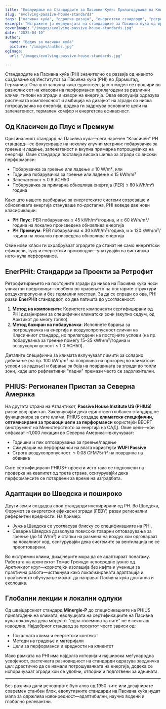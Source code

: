 ```yaml
---
title: "Еволуирање на Стандардите за Пасивни Куќи: Прилагодување на Климатот и Контекстот"
slug: "evolving-passive-house-standards"
tags: ["пасивна куќа", "одржлив дизајн", "енергетски стандарди", "ретрофити"]
excerpt: "Истражете ја еволуцијата на стандардите за Пасивна куќа од оригиналниот 'Класичен' модел до климатски специфични сертификати како PHIUS и EnerPHit, што одразува растечка потреба за флексибилност и глобална применливост."
coverImage: "/images/evolving-passive-house-standards.jpg"
date: "2025-04-10"
author:
  name: "Водич за пасивна куќа"
  picture: "/images/author.jpg"
ogImage:
  url: "/images/evolving-passive-house-standards.jpg"

---
```

Стандардите на Пасивна куќа (PH) значително се развија од нивното создавање од Институтот за Пасивна куќа (PHI) во Дармштад, Германија. Она што започна како единствен, јасен модел се прошири во разнолик сет на класови на перформанси прилагодени за различни клими, типови на згради и извори на енергија. Оваа еволуција одразува растечката комплексност и амбиција на дизајнот на згради со ниска потрошувачка на енергија, додека ги задржува основните цели на запечатеност, термален комфор и енергетска ефикасност.

## Од Класичен до Плус и Премиум

Оригиналниот стандард на Пасивна куќа—сега наречен "Класичен" PH стандард—се фокусираше на неколку клучни метрики: побарувачка за греење и ладење, запечатеност и вкупна примарна потрошувачка на енергија. Овие стандарди поставија висока шипка за згради со високи перформанси:

- Побарувачка за греење или ладење ≤ 10 W/m², или
- Годишна побарувачка за греење или ладење ≤ 15 kWh/m²
- Запечатеност ≤ 0.6 ACH50
- Побарувачка за примарна обновлива енергија (PER) ≤ 60 kWh/m²/година

Како што нашето разбирање за енергетските системи созреваше и обновливата енергија стануваше по-достапна, PHI воведе две нови класификации:

- **PH Плус**: PER побарувачка ≤ 45 kWh/m²/година, и ≥ 60 kWh/m²/година на локално произведена обновлива енергија
- **PH Премиум**: PER побарувачка ≤ 30 kWh/m²/година, и ≥ 120 kWh/m²/година на локално произведена обновлива енергија

Овие нови класи ги охрабруваат зградите да станат не само енергетски ефикасни, туку и енергетски производни—упатувајќи на вистинска нето-нула перформанса.
## EnerPHit: Стандарди за Проекти за Ретрофит

Ретрофитирањето на постојните згради до нивоа на Пасивна куќа носи уникатни предизвици—особено во правењето на постарите структури воздухопропусни и без термални мостови. За да се справи со ова, PHI разви **EnerPHit** стандардот, со два патишта до усогласеност:

1. **Метод на компоненти**: Користете компоненти сертифицирани од PHI дизајнирани за специфични климатски зони (вкупно седум, од Арктикот до многу топло).
2. **Метод базиран на побарувачка**: Исполнете барања за потрошувачка на енергија и воздухопропусност слични на Класичниот стандард, но прилагодени на постојните услови (на пр. побарувачка за греење помеѓу 15–35 kWh/m²/година и воздухопропусност ≤ 1.0 ACH50).

Деталите специфични за климата вклучуваат лимити за соларно добивање (на пр. 100 kWh/m² на површина на прозорец во климатски услови за ладење) и барања за боја на површината за згради во топли зони, каде што рефлективни "ладни" премази често се задолжителни.

## PHIUS: Регионален Пристап за Северна Америка

На другата страна на Атлантикот, **Passive House Institute US (PHIUS)** разви свој пристап. Заклучувајќи дека единствен глобален стандард не функционира за сите клими, PHIUS создаде **климатски специфични, оптимизирани за трошоци цели за перформанси** користејќи BEOPT (инструмент на Министерството за енергија на САД). Овие цели—кои опфаќаат ~1,000 локации во Северна Америка—вклучуваат:

- Годишни и пик оптоварувања за греење/ладење
- Симулации на перформанси на влага користејќи **WUFI Passive**
- Строга воздухопропусност: ≤ 0.08 CFM75/ft² на површина на обвивка

Сите сертифицирани PHIUS+ проекти исто така се подложени на проверка на квалитет од трета страна, осигурувајќи дека перформансите се потврдени за време на изградбата.
## Адаптации во Шведска и пошироко

Други земји создадоа свои стандарди инспирирани од PH. Во Шведска, Форумот за енергетски ефикасни згради (FEBY) разви регионални референтни вредности. На пример:

- Јужна Шведска се усогласува блиску со спецификациите на PHI.
- Северна Шведска дозволува повисоки товарни оптоварувања за греење (до 14 W/m²) и стапки на размена на воздух кои одговараат на локалниот код, осигурувајќи дека системите за вентилација не се преоптоварени.

Во екстремни клими, дизајнерите мора да се адаптираат понатаму. Работата на архитектот Томас Греиндл непосредно јужно од Арктичкиот круг—користејќи изолација без нафта и ученици за практична работа—истакнува како локализираната адаптација и практичното обучување можат да направат Пасивна куќа достапна и еколошка.

## Глобални лекции и локални одлуки

Од швајцарскиот стандард **Minergie-P** до спецификациите на PHIUS прилагодени на климата, еволуцијата на сертификациите на Пасивна куќа покажува дека моделот "една големина за сите" не е секогаш изводлив. Најдобриот стандард за проектот често зависи од:

- Локалната клима и енергетски контекст
- Методи на градење и материјали
- Цели за перформанси и вредности на клиентот

Иако рамката на PHI има најдолга историја и најширока меѓународна усвојеност, растечката разновидност на стандарди одразува заедничка цел: драстично да се намали потрошувачката на енергија, додека се испорачуваат згради кои се удобни, отпорни и подготвени за иднината.

---

Без разлика дали реновирате бунгалов од 1950-тите или дизајнирате современ станбен блок, еволутивните стандарди на Пасивна куќа нудат мапа за одржлива извонредност—адаптибилни, научно водени и глобално релевантни.
